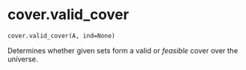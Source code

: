 # cover.valid_cover { #geomcover.cover.valid_cover }

`cover.valid_cover(A, ind=None)`

Determines whether given sets form a valid or *feasible* cover over the universe.